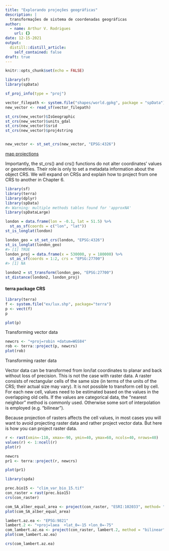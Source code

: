 ```yaml
---
title: "Explorando projeções geográficas"
description: |
  transformações de sistema de coordenadas geográficas
author:
  - name: Arthur V. Rodrigues
    url: {}
date: 12-15-2021
output:
  distill::distill_article:
    self_contained: false
draft: true
---
```



```r
knitr::opts_chunk$set(echo = FALSE)
```


```r
library(sf)
library(spData)

sf_proj_info(type = "proj")

vector_filepath <- system.file("shapes/world.gpkg", package = "spData")
new_vector <- read_sf(vector_filepath)

st_crs(new_vector)$IsGeographic
st_crs(new_vector)$units_gdal
st_crs(new_vector)$srid
st_crs(new_vector)$proj4string


new_vector <- st_set_crs(new_vector, "EPSG:4326")
```
[map projections](https://pubs.er.usgs.gov/publication/70047422)

Importantly, the st_crs() and crs() functions do not alter coordinates’ values or geometries. Their role is only to set a metadata information about the object CRS. We will expand on CRSs and explain how to project from one CRS to another in Chapter 6.

```r

library(sf)
library(terra)
library(dplyr)
library(spData)
#> Warning: multiple methods tables found for 'approxNA'
library(spDataLarge)
```

```r

london = data.frame(lon = -0.1, lat = 51.5) %>% 
  st_as_sf(coords = c("lon", "lat"))
st_is_longlat(london)

london_geo = st_set_crs(london, "EPSG:4326")
st_is_longlat(london_geo)
#> [1] TRUE
london_proj = data.frame(x = 530000, y = 180000) %>% 
  st_as_sf(coords = 1:2, crs = "EPSG:27700")
#> [1] NA
```


```r
london2 = st_transform(london_geo, "EPSG:27700")
st_distance(london2, london_proj)


```


#### terra package CRS

```r
library(terra)
f <- system.file("ex/lux.shp", package="terra")
p <- vect(f)
p

plot(p)
```


Transforming vector data
```r
newcrs <- "+proj=robin +datum=WGS84"
rob <- terra::project(p, newcrs)
plot(rob)
```


Transforming raster data

Vector data can be transformed from lon/lat coordinates to planar and back without loss of precision. This is not the case with raster data. A raster consists of rectangular cells of the same size (in terms of the units of the CRS; their actual size may vary). It is not possible to transform cell by cell. For each new cell, values need to be estimated based on the values in the overlapping old cells. If the values are categorical data, the “nearest neighbor” method is commonly used. Otherwise some sort of interpolation is employed (e.g. “bilinear”).

Because projection of rasters affects the cell values, in most cases you will want to avoid projecting raster data and rather project vector data. But here is how you can project raster data.

```r

r <- rast(xmin=-110, xmax=-90, ymin=40, ymax=60, ncols=40, nrows=40)
values(r) <- 1:ncell(r)
plot(r)
```

```r
newcrs
pr1 <- terra::project(r, newcrs)

plot(pr1)

```


```r
library(spda)

prec.bio15 <- "clim_var_bio_15.tif"
con_raster = rast(prec.bio15)
crs(con_raster)

com_SA_alber_equal_area <- project(con_raster, "ESRI:102033", method= "bilinear")
plot(com_SA_alber_equal_area)

lambert.az.ea <- "EPSG:9821"
lambert.2 <- "+proj=laea  +lat_0=-15 +lon_0=-75"
com_lambert.az.ea <- project(con_raster, lambert.2, method = "bilinear")
plot(com_lambert.az.ea)

crs(com_lambert.az.ea)

```

